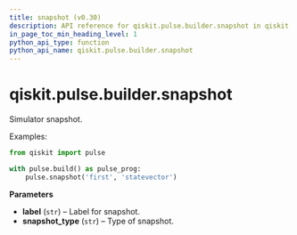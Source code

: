```yaml
---
title: snapshot (v0.30)
description: API reference for qiskit.pulse.builder.snapshot in qiskit v0.30
in_page_toc_min_heading_level: 1
python_api_type: function
python_api_name: qiskit.pulse.builder.snapshot
---
```


<span id="qiskit-pulse-builder-snapshot" />

# qiskit.pulse.builder.snapshot

<Function id="qiskit.pulse.builder.snapshot" isDedicatedPage={true} github="https://github.com/qiskit/qiskit/tree/stable/0.18/qiskit/pulse/builder.py" signature="snapshot(label, snapshot_type='statevector')">
  Simulator snapshot.

  Examples:

  ```python
  from qiskit import pulse

  with pulse.build() as pulse_prog:
      pulse.snapshot('first', 'statevector')
  ```

  **Parameters**

  *   **label** (`str`) – Label for snapshot.
  *   **snapshot\_type** (`str`) – Type of snapshot.
</Function>

